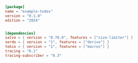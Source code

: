
```toml  title="todos/Cargo.toml"
[package]
name = "example-todos"
version = "0.1.0"
edition = "2024"


[dependencies]
salvo = { version = "0.78.0", features = ["size-limiter"] }
serde = { version = "1", features = ["derive"] }
tokio = { version = "1", features = ["macros"] }
tracing = "0.1"
tracing-subscriber = "0.3"
```